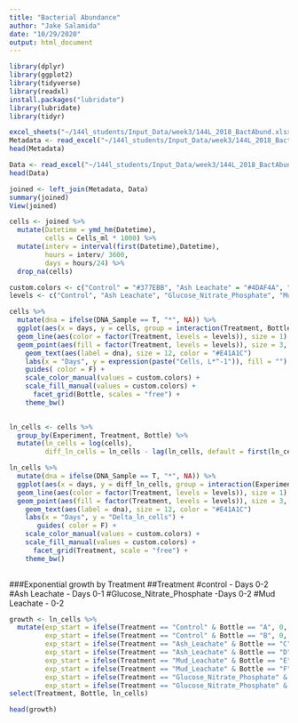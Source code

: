 ```yaml
---
title: "Bacterial Abundance"
author: "Jake Salamida"
date: "10/29/2020"
output: html_document
---
```



```r
library(dplyr)
library(ggplot2)
library(tidyverse)
library(readxl)
install.packages("lubridate")
library(lubridate)
library(tidyr)
```

```r
excel_sheets("~/144l_students/Input_Data/week3/144L_2018_BactAbund.xlsx")
Metadata <- read_excel("~/144l_students/Input_Data/week3/144L_2018_BactAbund.xlsx", sheet = "Metadata")
head(Metadata)

Data <- read_excel("~/144l_students/Input_Data/week3/144L_2018_BactAbund.xlsx", sheet = "Data")
head(Data)

joined <- left_join(Metadata, Data)
summary(joined)
View(joined)

```

```r

cells <- joined %>%
  mutate(Datetime = ymd_hm(Datetime),
         cells = Cells_ml * 1000) %>%
  mutate(interv = interval(first(Datetime),Datetime),
         hours = interv/ 3600,
         days = hours/24) %>%
  drop_na(cells)


```

```r
custom.colors <- c("Control" = "#377EBB", "Ash Leachate" = "#4DAF4A", "Glucose_Nitrate_Phosphate" = "#E41A1C", "Mud_Leachate" = "#FFCC00")
levels <- c("Control", "Ash Leachate", "Glucose_Nitrate_Phosphate", "Mud_Leachate")

cells %>%
  mutate(dna = ifelse(DNA_Sample == T, "*", NA)) %>%
  ggplot(aes(x = days, y = cells, group = interaction(Treatment, Bottle)))+
  geom_line(aes(color = factor(Treatment, levels = levels)), size = 1) +
  geom_point(aes(fill = factor(Treatment, levels = levels)), size = 3, color = "black", shape = 21) +
    geom_text(aes(label = dna), size = 12, color = "#E41A1C") 
    labs(x = "Days", y = expression(paste("Cells, L*^-1")), fill = "") + 
    guides( color = F) +
    scale_color_manual(values = custom.colors) + 
    scale_fill_manual(values = custom.colors) +
      facet_grid(Bottle, scales = "free") +
    theme_bw()
  
```

```r
ln_cells <- cells %>%
  group_by(Experiment, Treatment, Bottle) %>%
  mutate(ln_cells = log(cells),
         diff_ln_cells = ln_cells - lag(ln_cells, default = first(ln_cells)))

ln_cells %>%
  mutate(dna = ifelse(DNA_Sample == T, "*", NA)) %>%
  ggplot(aes(x = days, y = diff_ln_cells, group = interaction(Experiment, Treatment, Bottle)))+
  geom_line(aes(color = factor(Treatment, levels = levels)), size = 1) +
  geom_point(aes(fill = factor(Treatment, levels = levels)), size = 3, color = "black", shape = 21) +
    geom_text(aes(label = dna), size = 12, color = "#E41A1C") 
    labs(x = "Days", y = "Delta_ln_cells") +
       guides( color = F) +
    scale_color_manual(values = custom.colors) + 
    scale_fill_manual(values = custom.colors) +
      facet_grid(Treatment, scale = "free") +
    theme_bw()
  


```

###Exponential growth by Treatment
##Treatment
#control
- Days 0-2
#Ash Leachate
- Days 0-1
#Glucose_Nitrate_Phosphate
-Days 0-2
#Mud Leachate
- 0-2





```r
growth <- ln_cells %>%
  mutate(exp_start = ifelse(Treatment == "Control" & Bottle == "A", 0, NA),
         exp_start = ifelse(Treatment == "Control" & Bottle == "B", 0, exp_start),
         exp_start = ifelse(Treatment == "Ash_Leachate" & Bottle == "C", 0,exp_start),
         exp_start = ifelse(Treatment == "Ash_Leachate" & Bottle == "D", 0, exp_start),
         exp_start = ifelse(Treatment == "Mud_Leachate" & Bottle == "E", 0, exp_start),
         exp_start = ifelse(Treatment == "Mud_Leachate" & Bottle == "F", 0, exp_start),
         exp_start = ifelse(Treatment == "Glucose_Nitrate_Phosphate" & Bottle == "G", 0, exp_start),
         exp_start = ifelse(Treatment == "Glucose_Nitrate_Phosphate" & Bottle == "H", 0, exp_start),)
select(Treatment, Bottle, ln_cells)

head(growth)




```










































